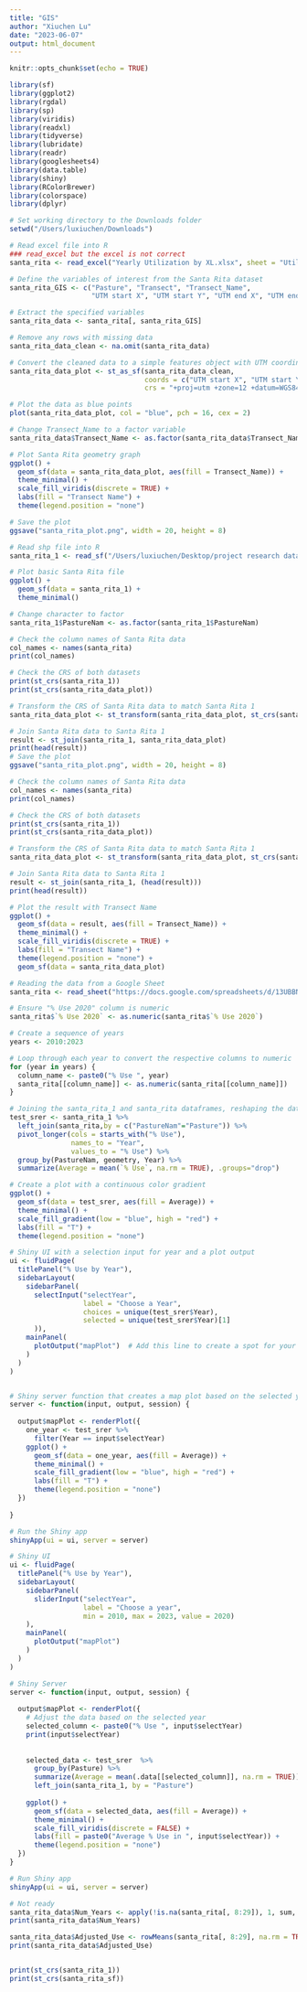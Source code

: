 ```yaml
---
title: "GIS"
author: "Xiuchen Lu"
date: "2023-06-07"
output: html_document
---
```


```r
knitr::opts_chunk$set(echo = TRUE)
```

```r
library(sf)
library(ggplot2)
library(rgdal)
library(sp)
library(viridis)
library(readxl)
library(tidyverse)
library(lubridate)
library(readr)
library(googlesheets4)
library(data.table)
library(shiny)
library(RColorBrewer)
library(colorspace)
library(dplyr)
```

```r
# Set working directory to the Downloads folder
setwd("/Users/luxiuchen/Downloads")

# Read excel file into R
### read_excel but the excel is not correct
santa_rita <- read_excel("Yearly Utilization by XL.xlsx", sheet = "Utilization")

# Define the variables of interest from the Santa Rita dataset
santa_rita_GIS <- c("Pasture", "Transect", "Transect_Name", 
                    "UTM start X", "UTM start Y", "UTM end X", "UTM end Y")

# Extract the specified variables
santa_rita_data <- santa_rita[, santa_rita_GIS]

# Remove any rows with missing data
santa_rita_data_clean <- na.omit(santa_rita_data)

# Convert the cleaned data to a simple features object with UTM coordinates
santa_rita_data_plot <- st_as_sf(santa_rita_data_clean, 
                                 coords = c("UTM start X", "UTM start Y"), 
                                 crs = "+proj=utm +zone=12 +datum=WGS84")

# Plot the data as blue points
plot(santa_rita_data_plot, col = "blue", pch = 16, cex = 2)

# Change Transect_Name to a factor variable
santa_rita_data$Transect_Name <- as.factor(santa_rita_data$Transect_Name)

# Plot Santa Rita geometry graph
ggplot() +
  geom_sf(data = santa_rita_data_plot, aes(fill = Transect_Name)) +
  theme_minimal() +
  scale_fill_viridis(discrete = TRUE) +
  labs(fill = "Transect Name") +
  theme(legend.position = "none")

# Save the plot
ggsave("santa_rita_plot.png", width = 20, height = 8)

# Read shp file into R
santa_rita_1 <- read_sf("/Users/luxiuchen/Desktop/project research data/UpdatedSRER_04_27_2023.shp")

# Plot basic Santa Rita file
ggplot() +
  geom_sf(data = santa_rita_1) +
  theme_minimal()

# Change character to factor
santa_rita_1$PastureNam <- as.factor(santa_rita_1$PastureNam)

# Check the column names of Santa Rita data
col_names <- names(santa_rita)
print(col_names)

# Check the CRS of both datasets
print(st_crs(santa_rita_1))
print(st_crs(santa_rita_data_plot))

# Transform the CRS of Santa Rita data to match Santa Rita 1
santa_rita_data_plot <- st_transform(santa_rita_data_plot, st_crs(santa_rita_1))

# Join Santa Rita data to Santa Rita 1
result <- st_join(santa_rita_1, santa_rita_data_plot)
print(head(result))
# Save the plot
ggsave("santa_rita_plot.png", width = 20, height = 8)

# Check the column names of Santa Rita data
col_names <- names(santa_rita)
print(col_names)

# Check the CRS of both datasets
print(st_crs(santa_rita_1))
print(st_crs(santa_rita_data_plot))

# Transform the CRS of Santa Rita data to match Santa Rita 1
santa_rita_data_plot <- st_transform(santa_rita_data_plot, st_crs(santa_rita_1))

# Join Santa Rita data to Santa Rita 1
result <- st_join(santa_rita_1, (head(result)))
print(head(result))

# Plot the result with Transect Name
ggplot() +
  geom_sf(data = result, aes(fill = Transect_Name)) +
  theme_minimal() +
  scale_fill_viridis(discrete = TRUE) +
  labs(fill = "Transect Name") +
  theme(legend.position = "none") +
  geom_sf(data = santa_rita_data_plot)
```

```r
# Reading the data from a Google Sheet
santa_rita <- read_sheet("https://docs.google.com/spreadsheets/d/13UBBNXL4JfQbFNUmtU0sdcR-s1p4nayElb7o1Emh6oQ/edit?usp=sharing")

# Ensure "% Use 2020" column is numeric
santa_rita$`% Use 2020` <- as.numeric(santa_rita$`% Use 2020`)

# Create a sequence of years
years <- 2010:2023

# Loop through each year to convert the respective columns to numeric
for (year in years) {
  column_name <- paste0("% Use ", year)
  santa_rita[[column_name]] <- as.numeric(santa_rita[[column_name]])
}

# Joining the santa_rita_1 and santa_rita dataframes, reshaping the data, and calculating the average use by year
test_srer <- santa_rita_1 %>%
  left_join(santa_rita,by = c("PastureNam"="Pasture")) %>%
  pivot_longer(cols = starts_with("% Use"),
               names_to = "Year",
               values_to = "% Use") %>%
  group_by(PastureNam, geometry, Year) %>%
  summarize(Average = mean(`% Use`, na.rm = TRUE), .groups="drop")

# Create a plot with a continuous color gradient
ggplot() +
  geom_sf(data = test_srer, aes(fill = Average)) +
  theme_minimal() +
  scale_fill_gradient(low = "blue", high = "red") + 
  labs(fill = "T") +
  theme(legend.position = "none")
```

```r
# Shiny UI with a selection input for year and a plot output
ui <- fluidPage(
  titlePanel("% Use by Year"),
  sidebarLayout(
    sidebarPanel(
      selectInput("selectYear", 
                  label = "Choose a Year", 
                  choices = unique(test_srer$Year),
                  selected = unique(test_srer$Year)[1]
      )),
    mainPanel(
      plotOutput("mapPlot")  # Add this line to create a spot for your map
    )
  )
)


# Shiny server function that creates a map plot based on the selected year
server <- function(input, output, session) {
  
  output$mapPlot <- renderPlot({
    one_year <- test_srer %>% 
      filter(Year == input$selectYear)
    ggplot() +
      geom_sf(data = one_year, aes(fill = Average)) +
      theme_minimal() +
      scale_fill_gradient(low = "blue", high = "red") +  
      labs(fill = "T") +
      theme(legend.position = "none")
  })
  
}

# Run the Shiny app
shinyApp(ui = ui, server = server)
```



```r
# Shiny UI
ui <- fluidPage(
  titlePanel("% Use by Year"),
  sidebarLayout(
    sidebarPanel(
      sliderInput("selectYear", 
                  label = "Choose a year", 
                  min = 2010, max = 2023, value = 2020)
    ),
    mainPanel(
      plotOutput("mapPlot")
    )
  )
)

# Shiny Server
server <- function(input, output, session) {
  
  output$mapPlot <- renderPlot({
    # Adjust the data based on the selected year
    selected_column <- paste0("% Use ", input$selectYear)
    print(input$selectYear)
  
    
    selected_data <- test_srer  %>%
      group_by(Pasture) %>%
      summarize(Average = mean(.data[[selected_column]], na.rm = TRUE)) %>%
      left_join(santa_rita_1, by = "Pasture")
    
    ggplot() +
      geom_sf(data = selected_data, aes(fill = Average)) +
      theme_minimal() +
      scale_fill_viridis(discrete = FALSE) +
      labs(fill = paste0("Average % Use in ", input$selectYear)) +
      theme(legend.position = "none")
  })
}

# Run Shiny app
shinyApp(ui = ui, server = server)

```


```r
# Not ready
santa_rita_data$Num_Years <- apply(!is.na(santa_rita[, 8:29]), 1, sum, na.rm = TRUE)
print(santa_rita_data$Num_Years)

santa_rita_data$Adjusted_Use <- rowMeans(santa_rita[, 8:29], na.rm = TRUE)
print(santa_rita_data$Adjusted_Use)


print(st_crs(santa_rita_1))
print(st_crs(santa_rita_sf))
```



